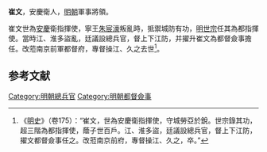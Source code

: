 '''崔文'''，安慶衛人，[[明朝|明朝]]軍事將領。

崔文世為[[安慶|安慶]]衛指揮使，寧王[[朱宸濠|朱宸濠]]叛亂時，抵禦城防有功，[[明世宗|明世宗]]任其為都指揮使。當時江、淮多盜亂，廷議設總兵官，督上下江防，并擢升崔文為都督僉事擔任。改蒞南京前軍都督府，專督操江、久之去世<ref>《[[明史|明史]]》（卷175）：“崔文，世為安慶衛指揮使，守城勞亞於銳。世宗錄其功，超三階為都指揮使，蔭子世百戶。江、淮多盜，廷議設總兵官，督上下江防，擢文都督僉事任之。改蒞南京前府，專督操江、久之，卒。”</ref>。

==参考文献==
{{wikisource|明史/卷175}}
<div class="references-small">
<references />
</div>

{{明朝人物小作品}}

[[Category:明朝總兵官|Category:明朝總兵官]]
[[Category:明朝都督僉事|Category:明朝都督僉事]]
